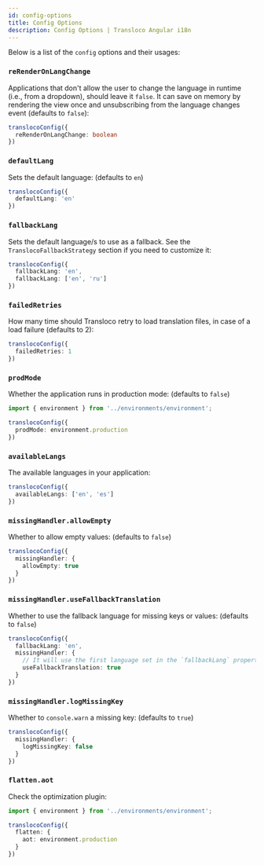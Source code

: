 ```yaml
---
id: config-options
title: Config Options
description: Config Options | Transloco Angular i18n
---
```


Below is a list of the `config` options and their usages:

### `reRenderOnLangChange`
Applications that don't allow the user to change the language in runtime (i.e., from a dropdown), should leave it `false`.
It can save on memory by rendering the view once and unsubscribing from the language changes event (defaults to `false`):

```ts
translocoConfig({
  reRenderOnLangChange: boolean
})
```

### `defaultLang`
Sets the default language: (defaults to `en`)
```ts
translocoConfig({
  defaultLang: 'en'
})
```

### `fallbackLang`
 Sets the default language/s to use as a fallback. See the `TranslocoFallbackStrategy` section if you need to customize it:
```ts
translocoConfig({
  fallbackLang: 'en',
  fallbackLang: ['en', 'ru']
})
```

### `failedRetries`
 How many time should Transloco retry to load translation files, in case of a load failure (defaults to 2):
```ts
translocoConfig({
  failedRetries: 1
})
```

### `prodMode`
 Whether the application runs in production mode: (defaults to `false`)

```ts
import { environment } from '../environments/environment';

translocoConfig({
  prodMode: environment.production
})
```

### `availableLangs`
 The available languages in your application:
```ts
translocoConfig({
  availableLangs: ['en', 'es']
})
```

### `missingHandler.allowEmpty`
Whether to allow empty values: (defaults to `false`)
```ts
translocoConfig({
  missingHandler: {
    allowEmpty: true
  }
})
```

### `missingHandler.useFallbackTranslation`
Whether to use the fallback language for missing keys or values: (defaults to `false`)
```ts
translocoConfig({
  fallbackLang: 'en',
  missingHandler: {
    // It will use the first language set in the `fallbackLang` property
    useFallbackTranslation: true
  }
})
```

### `missingHandler.logMissingKey`
Whether to `console.warn` a missing key: (defaults to `true`)
```ts
translocoConfig({
  missingHandler: {
    logMissingKey: false
  }
})
```

### `flatten.aot`
Check the optimization plugin:
```ts
import { environment } from '../environments/environment';

translocoConfig({
  flatten: {
    aot: environment.production
  }
})
```
